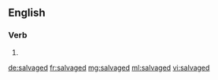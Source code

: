 ==English==

===Verb===
{{head|en|verb form}}

# {{en-past of|salvage}}

[[de:salvaged]]
[[fr:salvaged]]
[[mg:salvaged]]
[[ml:salvaged]]
[[vi:salvaged]]